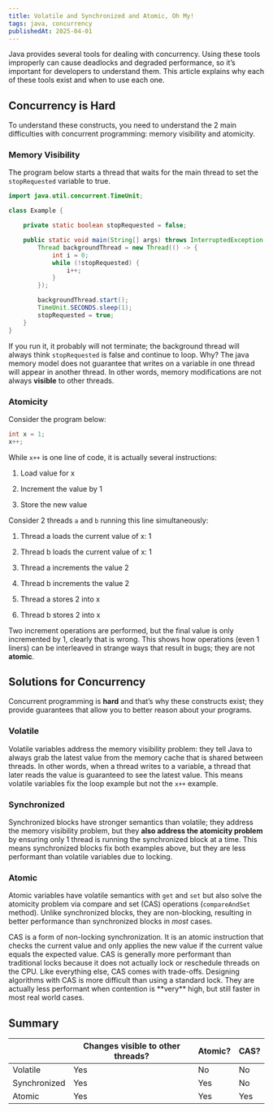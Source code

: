 ```yaml
---
title: Volatile and Synchronized and Atomic, Oh My!
tags: java, concurrency
publishedAt: 2025-04-01
---
```


Java provides several tools for dealing with concurrency. Using these
tools improperly can cause deadlocks and degraded performance, so it’s
important for developers to understand them. This article explains why
each of these tools exist and when to use each one.

## Concurrency is Hard

To understand these constructs, you need to understand the 2 main
difficulties with concurrent programming: memory visibility and
atomicity.

### Memory Visibility

The program below starts a thread that waits for the main thread to set
the `stopRequested` variable to true.

```java
import java.util.concurrent.TimeUnit;

class Example {

    private static boolean stopRequested = false;

    public static void main(String[] args) throws InterruptedException {
        Thread backgroundThread = new Thread(() -> {
            int i = 0;
            while (!stopRequested) {
                i++;
            }
        });

        backgroundThread.start();
        TimeUnit.SECONDS.sleep(1);
        stopRequested = true;
    }
}
```

If you run it, it probably will not terminate; the background thread
will always think `stopRequested` is false and continue to loop. Why?
The java memory model does not guarantee that writes on a variable in
one thread will appear in another thread. In other words, memory
modifications are not always **visible** to other threads.

### Atomicity

Consider the program below:

```java
int x = 1;
x++;
```

While `x++` is one line of code, it is actually several instructions:

1.  Load value for x

2.  Increment the value by 1

3.  Store the new value

Consider 2 threads `a` and `b` running this line simultaneously:

1.  Thread a loads the current value of x: 1

2.  Thread b loads the current value of x: 1

3.  Thread a increments the value 2

4.  Thread b increments the value 2

5.  Thread a stores 2 into x

6.  Thread b stores 2 into x

Two increment operations are performed, but the final value is only
incremented by 1, clearly that is wrong. This shows how operations (even
1 liners) can be interleaved in strange ways that result in bugs; they
are not **atomic**.

## Solutions for Concurrency

Concurrent programming is **hard** and that’s why these constructs
exist; they provide guarantees that allow you to better reason about
your programs.

### Volatile

Volatile variables address the memory visibility problem: they tell Java
to always grab the latest value from the memory cache that is shared
between threads. In other words, when a thread writes to a variable, a
thread that later reads the value is guaranteed to see the latest value.
This means volatile variables fix the loop example but not the `x++`
example.

### Synchronized

Synchronized blocks have stronger semantics than volatile; they address
the memory visibility problem, but they **also address the atomicity problem**
by ensuring only 1 thread is running the synchronized block at a time.
This means synchronized blocks fix both examples above, but they are
less performant than volatile variables due to locking.

### Atomic

Atomic variables have volatile semantics with `get` and `set` but also
solve the atomicity problem via compare and set (CAS) operations
(`compareAndSet` method). Unlike synchronized blocks, they are
non-blocking, resulting in better performance than synchronized blocks
in _most_ cases.

<Info title="What is CAS?">
CAS is a form of non-locking synchronization. It is an atomic
instruction that checks the current value and only applies the new value
if the current value equals the expected value. CAS is generally more
performant than traditional locks because it does not actually lock or
reschedule threads on the CPU. Like everything else, CAS comes with
trade-offs. Designing algorithms with CAS is more difficult than using a
standard lock. They are actually less performant when contention is
**very** high, but still faster in most real world cases.
</Info>

## Summary

|              | Changes visible to other threads? | Atomic? | CAS? |
| ------------ | --------------------------------- | ------- | ---- |
| Volatile     | Yes                               | No      | No   |
| Synchronized | Yes                               | Yes     | No   |
| Atomic       | Yes                               | Yes     | Yes  |
